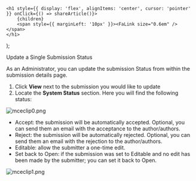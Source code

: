 

    <h1 style={{ display: 'flex', alignItems: 'center', cursor: 'pointer' }} onClick={() => shareArticle()}>
        {children} 
        <span style={{ marginLeft: '10px' }}><FaLink size="0.6em" /></span>
    </h1>
);

<ToastContainer />

<ClickableTitle>Update a Single Submission Status</ClickableTitle>




As an Administrator, you can update the submission Status from within the submission details page.


1. Click **View** next to the submission you would like to update   
2. Locate the **System Status** section. Here you will find the following status:


![mceclip0.png](../../../resources/article-images/13582902252563-Update-a-Single-Submission-Status_1.png)


* Accept: the submission will be automatically accepted. Optional, you can send them an email with the acceptance to the author/authors.
* Reject: the submission will be automatically rejected. Optional, you can send them an email with the rejection to the author/authors.
* Editable: allow the submitter a one-time edit.
* Set back to Open: if the submission was set to Editable and no edit has been made by the submitter; you can set it back to Open.


![mceclip1.png](../../../resources/article-images/13582902252563-Update-a-Single-Submission-Status_2.png)



